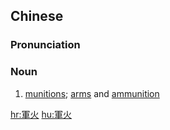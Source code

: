 {{also|军火}}
==Chinese==
{{zh-forms|s=军火}}

===Pronunciation===
{{zh-pron
|m=jūnhuǒ
|c=gwan1 fo2
|mn=kun-hóe/kun-hé
|cat=n
}}

===Noun===
{{zh-noun}}

# [[munitions]]; [[arms]] and [[ammunition]]

[[hr:軍火]]
[[hu:軍火]]